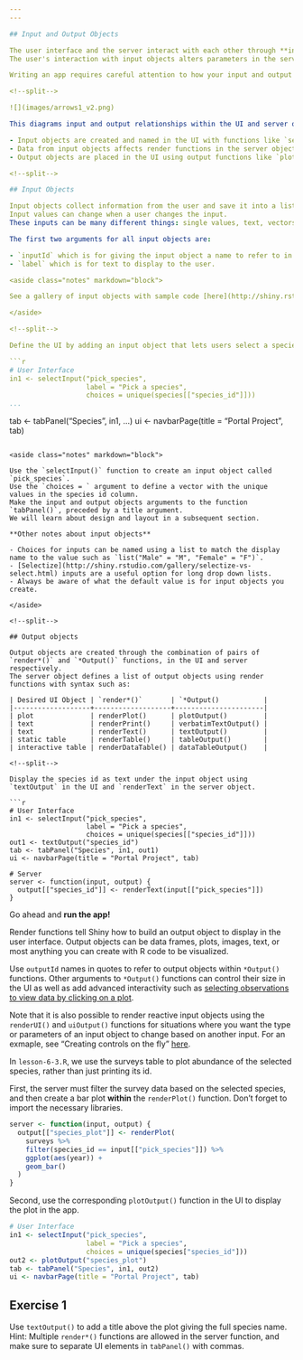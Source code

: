 ```yaml
---
---

## Input and Output Objects

The user interface and the server interact with each other through **input** and **output** objects.
The user's interaction with input objects alters parameters in the server's instructions -- instructions for creating output objects shown in the UI.

Writing an app requires careful attention to how your input and output objects relate to each other, i.e. knowing what actions will initiate what sections of code to run at what time.

<!--split-->

![](images/arrows1_v2.png)

This diagrams input and output relationships within the UI and server objects:

- Input objects are created and named in the UI with functions like `selectInput()` or `radioButtons()`. 
- Data from input objects affects render functions in the server object which create output objects. 
- Output objects are placed in the UI using output functions like `plotOutput()` or `textOutput()`.

<!--split-->

## Input Objects

Input objects collect information from the user and save it into a list.
Input values can change when a user changes the input.
These inputs can be many different things: single values, text, vectors, dates, or even files uploaded by the user. 

The first two arguments for all input objects are:

- `inputId` which is for giving the input object a name to refer to in the server, and 
- `label` which is for text to display to the user. 

<aside class="notes" markdown="block">

See a gallery of input objects with sample code [here](http://shiny.rstudio.com/gallery/widget-gallery.html)

</aside>

<!--split-->

Define the UI by adding an input object that lets users select a species ID from the species table.

```r
# User Interface
in1 <- selectInput("pick_species",
                   label = "Pick a species",
                   choices = unique(species[["species_id"]]))
...
```

tab <- tabPanel("Species", in1, ...)
ui <- navbarPage(title = "Portal Project", tab)
```

<aside class="notes" markdown="block">

Use the `selectInput()` function to create an input object called `pick_species`.
Use the `choices = ` argument to define a vector with the unique values in the species id column.
Make the input and output objects arguments to the function `tabPanel()`, preceded by a title argument.
We will learn about design and layout in a subsequent section.

**Other notes about input objects**

- Choices for inputs can be named using a list to match the display name to the value such as `list("Male" = "M", "Female" = "F")`. 
- [Selectize](http://shiny.rstudio.com/gallery/selectize-vs-select.html) inputs are a useful option for long drop down lists.
- Always be aware of what the default value is for input objects you create.

</aside>

<!--split-->

## Output objects

Output objects are created through the combination of pairs of `render*()` and `*Output()` functions, in the UI and server respectively.
The server object defines a list of output objects using render functions with syntax such as:

| Desired UI Object | `render*()`       | `*Output()           |
|-------------------+-------------------+----------------------|
| plot              | renderPlot()      | plotOutput()         |
| text              | renderPrint()     | verbatimTextOutput() |
| text              | renderText()      | textOutput()         |
| static table      | renderTable()     | tableOutput()        |
| interactive table | renderDataTable() | dataTableOutput()    |

<!--split-->

Display the species id as text under the input object using `textOutput` in the UI and `renderText` in the server object.

```r
# User Interface
in1 <- selectInput("pick_species",
                   label = "Pick a species",
                   choices = unique(species[["species_id"]]))
out1 <- textOutput("species_id")
tab <- tabPanel("Species", in1, out1)
ui <- navbarPage(title = "Portal Project", tab)

# Server
server <- function(input, output) {
  output[["species_id"]] <- renderText(input[["pick_species"]])
}
```

Go ahead and **run the app!**

<aside class="notes" markdown="block">

Render functions tell Shiny how to build an output object to display in the user interface.
Output objects can be data frames, plots, images, text, or most anything you can create with R code to be visualized. 

Use `outputId` names in quotes to refer to output objects within `*Output()` functions. Other arguments to `*Output()` functions can control their size in the UI as well as add advanced interactivity such as [selecting observations to view data by clicking on a plot](http://shiny.rstudio.com/articles/selecting-rows-of-data.html).

Note that it is also possible to render reactive input objects using the `renderUI()` and `uiOutput()` functions for situations where you want the type or parameters of an input object to change based on another input. For an exmaple, see "Creating controls on the fly" [here](http://shiny.rstudio.com/articles/dynamic-ui.html).

</aside>

<!--split-->

In `lesson-6-3.R`, we use the surveys table to plot abundance of the selected species, rather than just printing its id.

First, the server must filter the survey data based on the selected species, and then create a bar plot **within** the `renderPlot()` function.
Don't forget to import the necessary libraries.

```r
server <- function(input, output) {
  output[["species_plot"]] <- renderPlot(
    surveys %>%
    filter(species_id == input[["pick_species"]]) %>%
    ggplot(aes(year)) +
    geom_bar()
  )
}
```

<!--split-->

Second, use the corresponding `plotOutput()` function in the UI to display the plot in the app. 

```r
# User Interface
in1 <- selectInput("pick_species",
                   label = "Pick a species",
                   choices = unique(species["species_id"]))
out2 <- plotOutput("species_plot")
tab <- tabPanel("Species", in1, out2)
ui <- navbarPage(title = "Portal Project", tab)
```

## Exercise 1

Use `textOutput()` to add a title above the plot giving the full species name. Hint: Multiple `render*()` functions are allowed in the server function, and make sure to separate UI elements in `tabPanel()` with commas.

<!--split-->
